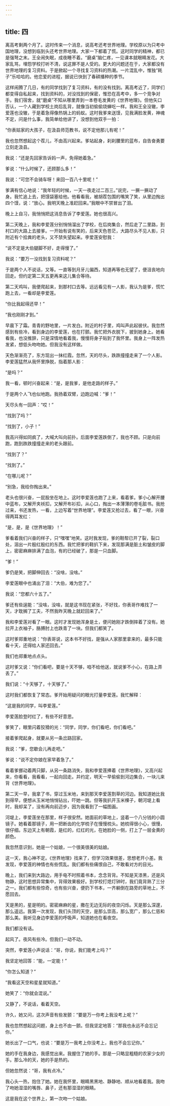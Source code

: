```yaml
---
---
---
```

title: 四
---




离高考剩两个月了。这时传来一个消息，说高考还考世界地理。学校原以为只考中国地理，没想到临到头还考世界地理。大家一下都着了慌。这时同学的精神，都已是强弩之末。王全闹失眠，成夜睡不着。“磨桌”脑仁疼，一见课本就眼睛发花。大家乱骂，埋怨学校打听不清，说这罪不是人受的。更大的问题还在于，大家都没有世界地理的复习资料。于是掀起一个寻找复习资料的热潮。一片混乱中，惟独“耗子”乐哈哈的。他恋爱的进程，据说已快到了春耕播种的季节。

这样闹腾了几日，有的同学找到了复习资料，有的没有找到。离高考近了，同学们都变得自私起来，找到资料的，对没找到的保密，惟恐在高考中，多一个竞争对手。我们宿舍，就“磨桌”不知从哪里弄到一本卷毛发黄的《世界地理》。但他矢口否认，一个人藏到学校土岗后乱背，就像当初偷偷烧蝉吃一样。我和王全没辙，李爱莲也没辙，于是着急得像热锅上的蚂蚁。这时我爹来送馍，见我满脸发黄，神魂不定，问是什么事，我简单给他讲了，没想到他双手一拍：

“你表姑家的大孩子，在汲县师范教书，说不定他那儿有呢！”

我也忽然想起这个茬儿，不由高兴起来。爹站起身，刹刹腰里的蓝布，自告奋勇要立刻走汲县。

我说：“还是先回家告诉妈一声，免得她着急。”

爹说：“什么时候了，还顾那么多！”

我说：“可您不会骑车呀！来回一百八十里呢！”

爹满有信心地说：“我年轻的时候，一天一夜走过二百三。”说完，一撅一撅动了身。我忙追上去，把馍袋塞给他。他看看我，被胡茬包围的嘴笑了笑，从里边掏出四个馍，说：“放心。我明天晚上准赶回来。”我眼中不禁冒出了泪。

晚上上自习，我悄悄把这消息告诉了李爱莲。她也很高兴。

第二天晚上，我和李爱莲分别悄悄溜出了学校，在后岗集合，然后走了二里路，到村口的大路上去接爹。一开始有说有笑的，后来天色苍茫，大路尽头不见人影，只附近有个拾粪的老头，又不禁失望起来。李爱莲安慰我：

“说不定是大伯腿脚不好，走得慢了。”

我说：“要万一没找到复习资料呢？”

于是两个人不说话，又等。一直等到月牙儿偏西，知道再等也无望了，便沮丧地向回走。但约定第二天五更再来这儿集合等待。

第二天鸡叫，我便爬起来，到那村口去等。远远看见有一人影，我认为是爹，慌忙跑上去，一看却是李爱莲。

“你比我起得还早！”

“我也刚刚才到。”

早晨下了霜。青青的野地里，一片发白。附近的村子里，鸡叫声此起彼伏。我忽然感到有些冷，看到身边的李爱莲，也在打颤。我忙把外衣脱下，披到她身上。她看看我，也没推辞，只是深情地看着我，慢慢将身子贴到了我怀里。我身上一阵发热发紧，想低头吻吻她。但我没有这样做。

天色渐渐亮了，东方现出一抹红霞。忽然，天的尽头，跌跌撞撞走来了一个人影。李爱莲猛然从我怀里挣脱，指着那人影：

“是吗？”

我一看，顿时兴奋起来：“是，是我爹，是他走路的样子。”

于是两个人飞也似地跑。我扬着双臂，边跑边喊：“爹！”

天尽头有一回声：“哎！”

“找到了吗？”

“找到了，小子！”

我高兴得如同疯了，大喊大叫向前扑。后面李爱莲跌倒了，我也不顾。只是向前跑，跑到跌跌撞撞走来的老头跟前。

“找到了？”

“找到了。”

“在哪儿呢？”

“别急，我给你掏出来。”

老头也很兴奋，一屁股坐在地上。这时李爱莲也跑了上来，看着爹。爹小心解开腰中蓝布，又解开夹袄扣，又解开布衫扣，从心口，掏出一本薄薄的卷毛脏书。我抢过来，书还发热，一看，上边写着“世界地理”。李爱莲又抢过去，看了一眼，兴奋得两耳发红：

“是，是，是《世界地理》！”

爹看着我们兴奋的样子，只“嘿嘿”地笑。这时我发现，爹的鞋帮已开了裂，裂口处，洇出一片殷红殷红的东西。我忙把爹的鞋扒下来，发现那满是脏土和皱皮的脚上，密密麻麻排满了血泡，有的已经破了，那是一只血脚。

“爹！”

爹仍是笑，把脚伸回去：“没啥，没啥。”

李爱莲眼中也涌出了泪：“大伯，难为您了。”

我说：“您都六十五了。”

爹还有些逞能：“没啥，没啥，就是这书现在紧张，不好找，你表哥作难找了一天，才耽搁了工夫，不然我昨天晚上就赶回来了。”

我和李爱莲对看了一眼。这时才发现她浑身是土，便问她刚才跌倒摔着了没有。她拉开上衣袖子，胳膊肘上也跌青了一块。但我们都笑了。

这时爹郑重地说：“你表哥说，这本书不好找，是强从人家那里拿来的，最多只能看十天，还得给人家还回去。”

我们也郑重地点点头。

这时爹又说：“你们看吧，要是十天不够，咱不给他送，就说爹不小心，在路上弄丢了。”

我们说：“十天够了，十天够了。”

这时我们都恢复了常态。爹开始用疑问的眼光打量李爱莲。我忙解释：

“这是我的同学，叫李爱莲。”

李爱莲脸登时红了，有些不好意思。

爹笑了，眼里闪着狡猾的光：“同学，同学，你们看吧，你们看吧。”

接着爹爬起身，就要从另一条岔路回家。

我说：“爹，您歇会儿再走吧。”

爹说：“说不定你娘在家早着急了。”

看着爹挪动着两只脚，从另一条路消失，我和李爱莲捧着《世界地理》，又高兴起来，你看看，我看看，一起向回走。并约定，明天一早偷偷到河边集合，一块儿来背《世界地理》。

第二天一早，我拿了书，穿过玉米地，来到那天李爱莲割草的河边。我知道她比我到得早，便想从玉米地悄悄钻出，吓她一跳。但等我扒开玉米棵子，朝河堤上看时，我却呆了，没有再向前迈步，因为我看到了一幅图画。

河堤上，李爱莲坐在那里，样子很安然。她面前的草地上，竖着一个八分钱的小圆镜子。她看着那镜子，用一把断齿的化学梳子在慢慢梳头。她梳得很小心，很慢，很仔细。东边天上有朝霞，是红的，红红的光，在她脸的一侧，打上了一层金黄的颜色。

我忽然意识到，她是一个姑娘，一个很美很美的姑娘。

这一天，我心神不定。《世界地理》找来了，但学习效果很差，思想老开小差。我发现，李爱莲的神情也有些慌乱。我们都有些痛恨自己，不敢看对方的目光。

晚上，我们来到大路边，用手电不时照着书本，念念背背。不知是天漆黑，还是风物静，这时思想异常集中，背得效果极好。到学校打熄灯钟时，我们竟背熟了三分之一。我们都有些惊奇，也有些兴奋，便扔下书本，一齐躺倒在路旁的草地上，不愿回去。

天是黑的，星是明的。密密麻麻的星，撒在无边无际的夜空闪烁。天是那么深邃，那么遥远。我第一次发现，我们头顶的天空，是那么崇高，那么宽广，那么仁慈和那么美。我听见身边李爱莲的呼吸声，知道她也在看夜空。

我们都没有话。

起风了。夜风有些冷。但我们一动不动。

突然，李爱莲小声说话：“哥，你说，我们能考上吗？”

我坚定地回答：“能，一定能！”

“你怎么知道？”

“我看这天空和星星就知道。”

她笑了：“你就会混说。”

又静了，不说话，看着天空。

许久，她又问，这次声音有些发颤：“要是万一你考上我没考上呢？”

我也忽然想起这问题，身上也不由一颤。但我坚定地答：“那我也永远不会忘记你。”

她长出了一口气，也说：“要是万一我考上你没考上，我也不会忘记你。”

她的手在我身边，我感觉出来。我握住了她的手。那是一只略显粗糙的农家少女的手。那么冷的天，她的手是热的。

但她忽然说：“哥，我有点冷。”

我心头一热，抱住了她。她在我怀里，眼睛黑黑地、静静地、顺从地看着我。我吻了吻她湿湿的嘴唇、鼻子，还有那湿湿的眼睛。

这是我在这个世界上，第一次吻一个姑娘。